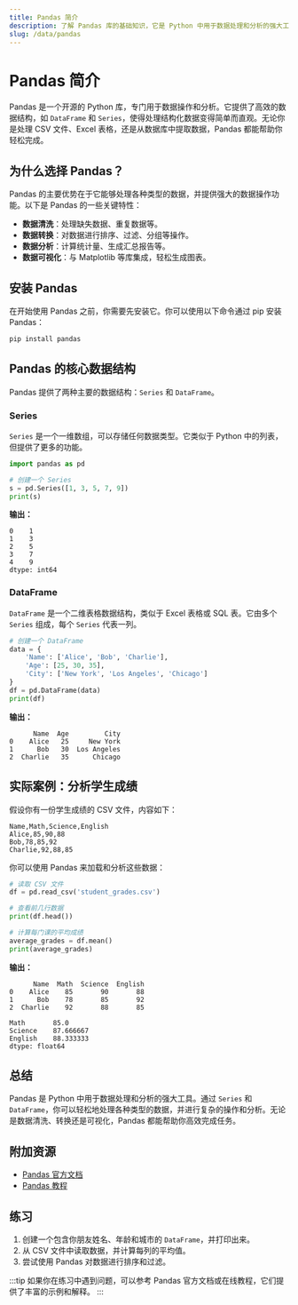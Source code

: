 ```yaml
---
title: Pandas 简介
description: 了解 Pandas 库的基础知识，它是 Python 中用于数据处理和分析的强大工具。
slug: /data/pandas
---
```


# Pandas 简介

Pandas 是一个开源的 Python 库，专门用于数据操作和分析。它提供了高效的数据结构，如 `DataFrame` 和 `Series`，使得处理结构化数据变得简单而直观。无论你是处理 CSV 文件、Excel 表格，还是从数据库中提取数据，Pandas 都能帮助你轻松完成。

## 为什么选择 Pandas？

Pandas 的主要优势在于它能够处理各种类型的数据，并提供强大的数据操作功能。以下是 Pandas 的一些关键特性：

- **数据清洗**：处理缺失数据、重复数据等。
- **数据转换**：对数据进行排序、过滤、分组等操作。
- **数据分析**：计算统计量、生成汇总报告等。
- **数据可视化**：与 Matplotlib 等库集成，轻松生成图表。

## 安装 Pandas

在开始使用 Pandas 之前，你需要先安装它。你可以使用以下命令通过 pip 安装 Pandas：

```bash
pip install pandas
```

## Pandas 的核心数据结构

Pandas 提供了两种主要的数据结构：`Series` 和 `DataFrame`。

### Series

`Series` 是一个一维数组，可以存储任何数据类型。它类似于 Python 中的列表，但提供了更多的功能。

```python
import pandas as pd

# 创建一个 Series
s = pd.Series([1, 3, 5, 7, 9])
print(s)
```

**输出：**

```
0    1
1    3
2    5
3    7
4    9
dtype: int64
```

### DataFrame

`DataFrame` 是一个二维表格数据结构，类似于 Excel 表格或 SQL 表。它由多个 `Series` 组成，每个 `Series` 代表一列。

```python
# 创建一个 DataFrame
data = {
    'Name': ['Alice', 'Bob', 'Charlie'],
    'Age': [25, 30, 35],
    'City': ['New York', 'Los Angeles', 'Chicago']
}
df = pd.DataFrame(data)
print(df)
```

**输出：**

```
      Name  Age         City
0    Alice   25     New York
1      Bob   30  Los Angeles
2  Charlie   35      Chicago
```

## 实际案例：分析学生成绩

假设你有一份学生成绩的 CSV 文件，内容如下：

```
Name,Math,Science,English
Alice,85,90,88
Bob,78,85,92
Charlie,92,88,85
```

你可以使用 Pandas 来加载和分析这些数据：

```python
# 读取 CSV 文件
df = pd.read_csv('student_grades.csv')

# 查看前几行数据
print(df.head())

# 计算每门课的平均成绩
average_grades = df.mean()
print(average_grades)
```

**输出：**

```
      Name  Math  Science  English
0    Alice    85       90       88
1      Bob    78       85       92
2  Charlie    92       88       85

Math       85.0
Science    87.666667
English    88.333333
dtype: float64
```

## 总结

Pandas 是 Python 中用于数据处理和分析的强大工具。通过 `Series` 和 `DataFrame`，你可以轻松地处理各种类型的数据，并进行复杂的操作和分析。无论是数据清洗、转换还是可视化，Pandas 都能帮助你高效完成任务。

## 附加资源

- [Pandas 官方文档](https://pandas.pydata.org/pandas-docs/stable/)
- [Pandas 教程](https://www.datacamp.com/community/tutorials/pandas-tutorial-dataframe-python)

## 练习

1. 创建一个包含你朋友姓名、年龄和城市的 `DataFrame`，并打印出来。
2. 从 CSV 文件中读取数据，并计算每列的平均值。
3. 尝试使用 Pandas 对数据进行排序和过滤。

:::tip
如果你在练习中遇到问题，可以参考 Pandas 官方文档或在线教程，它们提供了丰富的示例和解释。
:::